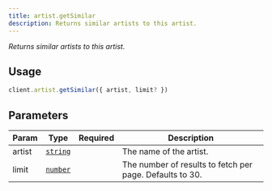 ```yaml
---
title: artist.getSimilar
description: Returns similar artists to this artist.
---
```



_Returns similar artists to this artist._

## Usage
```ts
client.artist.getSimilar({ artist, limit? })
```

## Parameters
| Param | Type | Required | Description |
| --- | --- | --- | --- |
| artist | [`string`][string] | <Icon name="approve-check" label="Yes" color="limegreen" size="1.5rem" /> | The name of the artist. |
| limit | [`number`][number] | <Icon name="close" label="No" color="red" size="1.5rem" /> | The number of results to fetch per page. Defaults to 30. |

[string]: https://developer.mozilla.org/en-US/docs/Web/JavaScript/Reference/Global_Objects/String
[number]: https://developer.mozilla.org/en-US/docs/Web/JavaScript/Reference/Global_Objects/Number